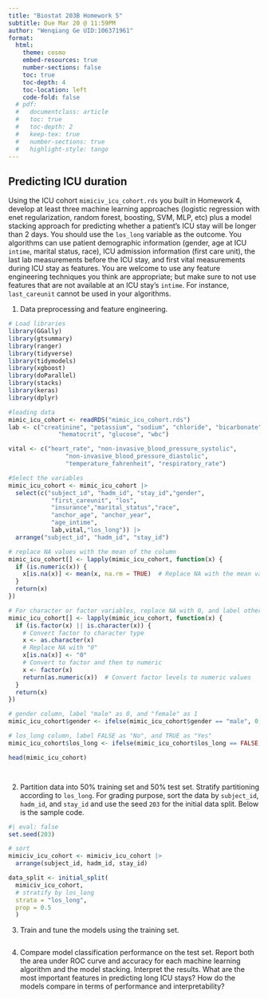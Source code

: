 ```yaml
---
title: "Biostat 203B Homework 5"
subtitle: Due Mar 20 @ 11:59PM
author: "Wenqiang Ge UID:106371961"
format:
  html:
    theme: cosmo
    embed-resources: true
    number-sections: false
    toc: true
    toc-depth: 4
    toc-location: left
    code-fold: false
  # pdf:
  #   documentclass: article
  #   toc: true
  #   toc-depth: 2
  #   keep-tex: true
  #   number-sections: true
  #   highlight-style: tango
---
```


## Predicting ICU duration

Using the ICU cohort `mimiciv_icu_cohort.rds` you built in Homework 4, develop at least three machine learning approaches (logistic regression with enet regularization, random forest, boosting, SVM, MLP, etc) plus a model stacking approach for predicting whether a patient's ICU stay will be longer than 2 days. You should use the `los_long` variable as the outcome. You algorithms can use patient demographic information (gender, age at ICU `intime`, marital status, race), ICU admission information (first care unit), the last lab measurements before the ICU stay, and first vital measurements during ICU stay as features. You are welcome to use any feature engineering techniques you think are appropriate; but make sure to not use features that are not available at an ICU stay's `intime`. For instance, `last_careunit` cannot be used in your algorithms.

1.  Data preprocessing and feature engineering.

```r
# Load libraries
library(GGally)
library(gtsummary)
library(ranger)
library(tidyverse)
library(tidymodels)
library(xgboost)
library(doParallel)
library(stacks)
library(keras)
library(dplyr)


```

```r
#loading data
mimic_icu_cohort <- readRDS("mimic_icu_cohort.rds")
lab <- c("creatinine", "potassium", "sodium", "chloride", "bicarbonate", 
              "hematocrit", "glucose", "wbc")

vital <- c("heart_rate", "non-invasive_blood_pressure_systolic", 
                "non-invasive_blood_pressure_diastolic", 
                "temperature_fahrenheit", "respiratory_rate")

#Select the variables
mimic_icu_cohort <- mimic_icu_cohort |>
  select(c("subject_id", "hadm_id", "stay_id","gender",
            "first_careunit", "los",
            "insurance","marital_status","race",
            "anchor_age", "anchor_year",
            "age_intime",
            lab,vital,"los_long")) |>
  arrange("subject_id", "hadm_id", "stay_id") 

```

```r
# replace NA values with the mean of the column
mimic_icu_cohort[] <- lapply(mimic_icu_cohort, function(x) {
  if (is.numeric(x)) {
    x[is.na(x)] <- mean(x, na.rm = TRUE)  # Replace NA with the mean value
  }
  return(x)
})

# For character or factor variables, replace NA with 0, and label other unique values 
mimic_icu_cohort[] <- lapply(mimic_icu_cohort, function(x) {
  if (is.factor(x) || is.character(x)) {
    # Convert factor to character type
    x <- as.character(x)
    # Replace NA with "0"
    x[is.na(x)] <- "0"
    # Convert to factor and then to numeric
    x <- factor(x)
    return(as.numeric(x))  # Convert factor levels to numeric values
  }
  return(x)
})

# gender column, label "male" as 0, and "female" as 1
mimic_icu_cohort$gender <- ifelse(mimic_icu_cohort$gender == "male", 0, 1)

# los_long column, label FALSE as "No", and TRUE as "Yes"
mimic_icu_cohort$los_long <- ifelse(mimic_icu_cohort$los_long == FALSE, "No", "Yes")

head(mimic_icu_cohort)
```

```r

```

```r

```

2.  Partition data into 50% training set and 50% test set. Stratify partitioning according to `los_long`. For grading purpose, sort the data by `subject_id`, `hadm_id`, and `stay_id` and use the seed `203` for the initial data split. Below is the sample code.

```r
#| eval: false
set.seed(203)

# sort
mimiciv_icu_cohort <- mimiciv_icu_cohort |>
  arrange(subject_id, hadm_id, stay_id)

data_split <- initial_split(
  mimiciv_icu_cohort, 
  # stratify by los_long
  strata = "los_long", 
  prop = 0.5
  )
```

3.  Train and tune the models using the training set.

```r

```

4.  Compare model classification performance on the test set. Report both the area under ROC curve and accuracy for each machine learning algorithm and the model stacking. Interpret the results. What are the most important features in predicting long ICU stays? How do the models compare in terms of performance and interpretability?

